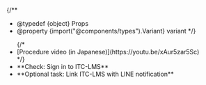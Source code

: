 
{/**
  * @typedef {object} Props
  * @property {import("@components/types").Variant} variant
  */}

<ul class="procedure">
  {/*
    <If cond={props.variant === "oc"}>
      <li>[Procedure video (in Japanese)](https://youtu.be/xAur5zar5Sc)</li>
    </If>
  */}
  <li>
    **Check: Sign in to ITC-LMS**
    <Login support={props.variant === "oc"} />
  </li>
  <li>
    **Optional task: Link ITC-LMS with LINE notification**
    <SetupNotification support={props.variant === "oc"} />
  </li>
</ul>
